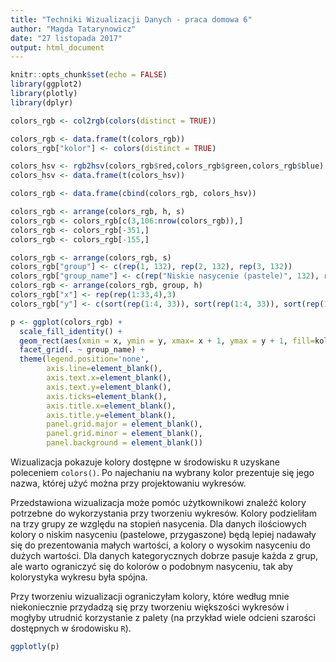 ---
title: "Techniki Wizualizacji Danych - praca domowa 6"
author: "Magda Tatarynowicz"
date: "27 listopada 2017"
output: html_document
---

```{r setup, include=FALSE}
knitr::opts_chunk$set(echo = FALSE)
library(ggplot2)
library(plotly)
library(dplyr)

colors_rgb <- col2rgb(colors(distinct = TRUE))

colors_rgb <- data.frame(t(colors_rgb))
colors_rgb["kolor"] <- colors(distinct = TRUE)

colors_hsv <- rgb2hsv(colors_rgb$red,colors_rgb$green,colors_rgb$blue)
colors_hsv <- data.frame(t(colors_hsv))

colors_rgb <- data.frame(cbind(colors_rgb, colors_hsv))

colors_rgb <- arrange(colors_rgb, h, s)
colors_rgb <- colors_rgb[c(3,106:nrow(colors_rgb)),]
colors_rgb <- colors_rgb[-351,]
colors_rgb <- colors_rgb[-155,]

colors_rgb <- arrange(colors_rgb, s)
colors_rgb["group"] <- c(rep(1, 132), rep(2, 132), rep(3, 132))
colors_rgb["group_name"] <- c(rep("Niskie nasycenie (pastele)", 132), rep("Średnie nasycenie", 132), rep("Wysokie nasycenie (kolory żywe)", 132))
colors_rgb <- arrange(colors_rgb, group, h)
colors_rgb["x"] <- rep(rep(1:33,4),3)
colors_rgb["y"] <- c(sort(rep(1:4, 33)), sort(rep(1:4, 33)), sort(rep(1:4, 33)))

p <- ggplot(colors_rgb) + 
  scale_fill_identity() +
  geom_rect(aes(xmin = x, ymin = y, xmax= x + 1, ymax = y + 1, fill=kolor)) +
  facet_grid(. ~ group_name) + 
  theme(legend.position='none', 
        axis.line=element_blank(),
        axis.text.x=element_blank(),
        axis.text.y=element_blank(),
        axis.ticks=element_blank(),
        axis.title.x=element_blank(),
        axis.title.y=element_blank(), 
        panel.grid.major = element_blank(), 
        panel.grid.minor = element_blank(),
        panel.background = element_blank())

```

Wizualizacja pokazuje kolory dostępne w środowisku `R` uzyskane poleceniem `colors()`. Po najechaniu na wybrany kolor prezentuje się jego nazwa, której użyć można przy projektowaniu wykresów.

Przedstawiona wizualizacja może pomóc użytkownikowi znaleźć kolory potrzebne do wykorzystania przy tworzeniu wykresów. Kolory podzieliłam na trzy grupy ze względu na stopień nasycenia. Dla danych ilościowych kolory o niskim nasyceniu (pastelowe, przygaszone) będą lepiej nadawały się do prezentowania małych wartości, a kolory o wysokim nasyceniu do dużych wartości. Dla danych kategorycznych dobrze pasuje każda z grup, ale warto ograniczyć się do kolorów o podobnym nasyceniu, tak aby kolorystyka wykresu była spójna.

Przy tworzeniu wizualizacji ograniczyłam kolory, które według mnie niekoniecznie przydadzą się przy tworzeniu większości wykresów i mogłyby utrudnić korzystanie z palety (na przykład wiele odcieni szarości dostępnych w środowisku `R`).


```{r}
ggplotly(p)
```

